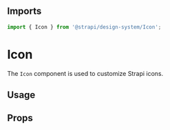 <!--- BaseButton.stories.mdx --->


<Meta title="Design System/Technical Components/Icon" component={Icon} />

## Imports

```js
import { Icon } from '@strapi/design-system/Icon';
```

# Icon

The `Icon` component is used to customize Strapi icons.

## Usage

<Canvas withSource="open">
  <Story name="base">
    <Stack size={3} horizontal>
      <Icon width={4} height={4} color="secondary500" as={Pencil} />
      <Icon width={2} height={2} color="alternative500" as={Play} />
      <Icon width={6} height={6} color="danger500" as={Trash} />
      <Icon as={Plus} />
    </Stack>
  </Story>
</Canvas>

## Props

<ArgsTable of={Icon} />
